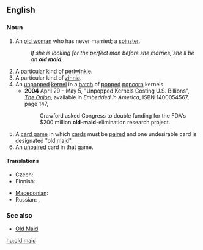 {{also|Old Maid}}
==English==

===Noun===
{{en-noun|sg=[[old]] [[maid]]}}

# {{pejorative}} An [[old woman]] who has never married; a [[spinster]].
#: ''If she is looking for the perfect man before she marries, she'll be an '''old maid'''.''
# A particular kind of [[periwinkle]].
# A particular kind of [[zinnia]].
# An [[unpopped]] [[kernel]] in a [[batch]] of [[pop]]ped [[popcorn]] kernels.
#* '''2004''' April 29 – May 5, "Unpopped Kernels Costing U.S. Billions", ''[[w:The Onion|The Onion]]'', available in ''Embedded in America'', ISBN 1400054567, page 147,
#*: Crawford asked Congress to double funding for the FDA's $200 million '''old-maid'''-elimination research project.
# A [[card game]] in which [[card]]s must be [[pair]]ed and one undesirable card is designated "old maid".
# An [[unpaired]] card in that game.

====Translations====
{{trans-top|elderly unmarried woman}}
* Czech: {{t-|cs|stará panna|f}}
* Finnish: {{t-|fi|vanhapiika}}
{{trans-mid}}
* [[Macedonian]]: {{t|mk|стара мома|f|tr=stára móma|sc=Cyrl|xs=Macedonian}}
* Russian: {{t|ru|старая дева|f|tr=stáraja d'éva|sc=Cyrl}}, {{t|ru|вековуха|f|tr=v'ekovúxa|sc=Cyrl}}
{{trans-bottom}}

===See also===
* [[Old Maid]]

[[hu:old maid]]